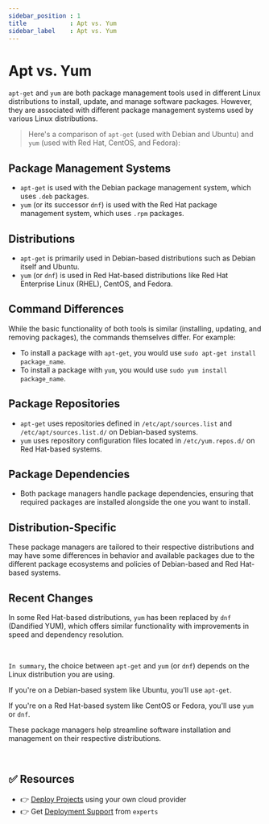 ```yaml
---
sidebar_position : 1
title            : Apt vs. Yum
sidebar_label    : Apt vs. Yum
---
```


# Apt vs. Yum

`apt-get` and `yum` are both package management tools used in different Linux distributions to install, update, and manage software packages. 
However, they are associated with different package management systems used by various Linux distributions. 

> Here's a comparison of `apt-get` (used with Debian and Ubuntu) and `yum` (used with Red Hat, CentOS, and Fedora):

## **Package Management Systems**

- `apt-get` is used with the Debian package management system, which uses `.deb` packages.
- `yum` (or its successor `dnf`) is used with the Red Hat package management system, which uses `.rpm` packages.

## **Distributions**

- `apt-get` is primarily used in Debian-based distributions such as Debian itself and Ubuntu.
- `yum` (or `dnf`) is used in Red Hat-based distributions like Red Hat Enterprise Linux (RHEL), CentOS, and Fedora.

## **Command Differences**

While the basic functionality of both tools is similar (installing, updating, and removing packages), the commands themselves differ. For example:

- To install a package with `apt-get`, you would use `sudo apt-get install package_name`.
- To install a package with `yum`, you would use `sudo yum install package_name`.

## **Package Repositories**

- `apt-get` uses repositories defined in `/etc/apt/sources.list` and `/etc/apt/sources.list.d/` on Debian-based systems.
- `yum` uses repository configuration files located in `/etc/yum.repos.d/` on Red Hat-based systems.

## **Package Dependencies**

- Both package managers handle package dependencies, ensuring that required packages are installed alongside the one you want to install.

## **Distribution-Specific**

These package managers are tailored to their respective distributions and may have some differences in behavior and available 
packages due to the different package ecosystems and policies of Debian-based and Red Hat-based systems.

## **Recent Changes**

In some Red Hat-based distributions, `yum` has been replaced by `dnf` (Dandified YUM), which offers similar functionality with improvements in speed and dependency resolution.

<br />

`In summary`, the choice between `apt-get` and `yum` (or `dnf`) depends on the Linux distribution you are using. 

If you're on a Debian-based system like Ubuntu, you'll use `apt-get`. 

If you're on a Red Hat-based system like CentOS or Fedora, you'll use `yum` or `dnf`. 

These package managers help streamline software installation and management on their respective distributions.

<br />

## ✅ Resources

- 👉 [Deploy Projects](https://deploypro.dev/) using your own cloud provider
- 👉 Get [Deployment Support](https://deploypro.dev/support/) from `experts` 
